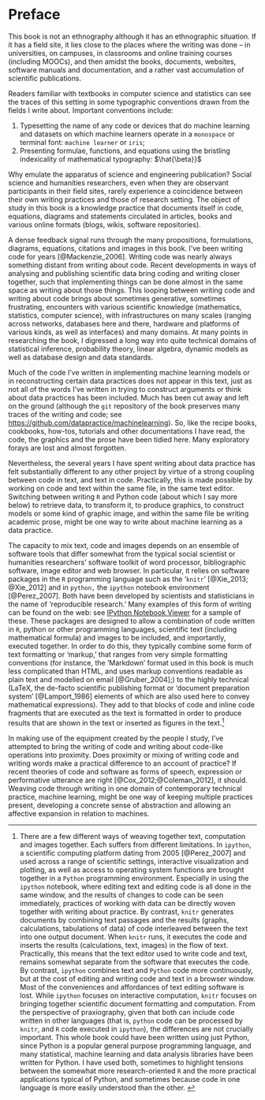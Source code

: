 # Preface

This book is not an ethnography although it has an ethnographic situation. If it has a field site, it lies close to the places where the writing was done -- in universities, on campuses, in classrooms and online training courses (including MOOCs), and then amidst the books, documents, websites, software manuals and documentation,  and a rather vast accumulation of scientific publications.

Readers familiar with textbooks in computer science and statistics can see the traces of this setting in some typographic conventions drawn from the fields I write about. Important conventions include:

1. Typesetting  the name of any code or devices that do machine learning  and datasets on which machine learners operate  in a `monospace` or terminal font: `machine learner` or `iris`;
2. Presenting formulae, functions, and equations using the bristling indexicality of mathematical typography: $\hat{\beta}}$

Why emulate the apparatus of science and engineering publication? Social science and humanities researchers, even when they are observant participants in their field sites, rarely experience a coincidence between their own writing practices and those of research setting. The object of study in this book is a knowledge practice that documents itself in code, equations, diagrams and statements circulated in articles, books and various online formats (blogs, wikis, software repositories). 

A dense feedback signal runs through the many propositions, formulations, diagrams, equations, citations and images in this book. I've been writing code for years [@Mackenzie_2006]. Writing code was nearly always something  distant from writing about code.  Recent  developments in ways of analysing and publishing scientific data bring coding and writing closer together, such that implementing things can be done almost  in the same space as writing about those things. This looping between writing code and writing about code brings about sometimes generative, sometimes frustrating, encounters with various scientific knowledge (mathematics, statistics, computer science), with infrastructures on many scales (ranging across networks, databases here and there, hardware and platforms of various kinds, as well as interfaces) and many domains. At many points in researching the book, I digressed a long way into quite technical domains of statistical inference, probability theory, linear algebra, dynamic models as well as database design and data standards. 

Much of the code I've written in implementing machine learning models or in reconstructing certain data practices does not appear in this text, just as not all of the words I've written in trying to construct arguments or think about data practices has been included. Much has been cut away and left on the ground (although the `git` repository of the book preserves many traces of the writing and code; see [https://github.com/datapractice/machinelearning](https://github.com/datapractice/machinelearning)). So, like the recipe books, cookbooks, how-tos, tutorials and other documentations I have read, the code, the graphics and the prose have been tidied here. Many exploratory forays are lost and almost forgotten. 

Nevertheless, the several years I have spent  writing about data practice has felt substantially different to any other project by virtue of a strong coupling between code in text, and text in code. Practically, this is made possible by working on code and text within the same file, in the same text editor. Switching between writing  `R` and  Python code (about which I say more below) to retrieve data, to transform it, to produce graphics, to construct models or some kind of graphic image, and within the same file be writing academic prose, might be one way to write about machine learning as a data practice. 

The capacity to mix  text, code and images depends on an ensemble of software tools that differ somewhat from the typical social scientist or humanities researchers' software toolkit of word processor, bibliographic software, image editor and web browser. In particular, it relies on software packages in the `R` programming language such as the '`knitr`' [@Xie_2013; @Xie_2012] and in `python,` the `ipython` notebook environment [@Perez_2007]. Both have been developed by scientists and statisticians in the name of 'reproducible research.' Many examples of this form of writing can be found on the web: see [IPython Notebook Viewer](http://nbviewer.ipython.org/) for a sample of these. These packages are designed to allow a combination of code written in `R`, python or other programming languages, scientific text (including mathematical formula) and images to be included, and importantly, executed together. In order to do this, they typically combine some form of text formatting or 'markup,' that ranges from very simple formatting conventions (for instance, the 'Markdown' format used in this book is much less complicated than HTML, and uses markup conventions readable as plain text and modelled on email [@Gruber_2004];) to the highly technical (LaTeX, the de-facto scientific publishing format or 'document preparation system' [@Lamport_1986] elements of which are also used here to convey mathematical expressions). They add to that blocks of code and inline code fragments that are executed as the text is formatted in order to produce results that are shown in the text or inserted as figures in the text.[^P1] \index{programming languages!as mode of writing}

In making use of the equipment created by the people I study,  I've attempted  to bring the writing of code and writing about code-like operations into proximity. Does  proximity or mixing of writing code and writing words make a practical difference to an account of practice?  If recent theories of code and software as forms of speech, expression or performative utterance are right [@Cox_2012;@Coleman_2012], it should.  Weaving code through writing in one domain of contemporary technical practice, machine learning, might be one way of keeping multiple practices present,   developing a concrete sense of abstraction  and allowing an affective expansion in relation to machines. 

[^P1]: There are a few different ways of weaving together text, computation and images together.  Each suffers from different limitations. In `ipython`, a scientific computing platform dating from 2005 [@Perez_2007] and used across a range of scientific settings, interactive visualization and plotting, as well as access to operating system functions are brought together in a `Python` programming environment. Especially in using the `ipython` notebook, where editing text and editing code is all done in the same window, and the results of changes to code can be seen immediately, practices of working with data can be directly woven together with writing about practice. By contrast, `knitr` generates documents by combining text passages and the results (graphs, calculations, tabulations of data) of code interleaved between the text into one output document. When `knitr` runs, it executes the code and inserts the results (calculations, text, images) in the flow of text. Practically, this means that the text editor used to write code and text, remains somewhat separate from the software that executes the code. By contrast, `ipython` combines text and `Python` code more continuously, but at the cost of editing and writing code and text in a browser window. Most of the conveniences and affordances of text editing software is lost.   While `ipython` focuses on interactive computation, `knitr` focuses on bringing together scientific document formatting and computation. From the perspective of praxiography, given that both can include code written in other languages (that is, `python` code can be processed by `knitr`, and `R` code executed in `ipython`), the differences are not crucially important. This whole book could have been written using just Python, since Python is a popular general purpose programming language, and many statistical, machine learning and data analysis libraries have been written for Python. I have used both, sometimes to  highlight  tensions between the somewhat more research-oriented `R` and the more  practical applications typical of Python, and sometimes because code in one language is more easily understood than the other.  \index{programming languages!R} \index{programming languages!Python}
